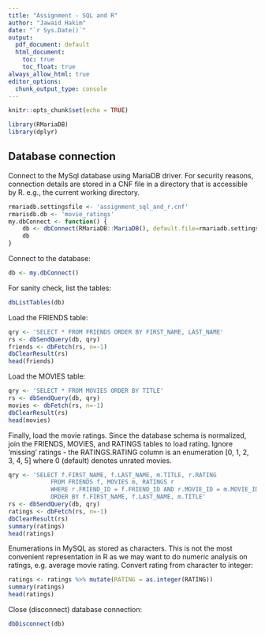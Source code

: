```yaml
---
title: "Assignment - SQL and R"
author: "Jawaid Hakim"
date: "`r Sys.Date()`"
output:
  pdf_document: default
  html_document:
    toc: true
    toc_float: true
always_allow_html: true
editor_options: 
  chunk_output_type: console
---
```


```r
knitr::opts_chunk$set(echo = TRUE)
```

```r
library(RMariaDB)
library(dplyr)
```

## Database connection
Connect to the MySql database using MariaDB driver. For security reasons, connection details are stored in a CNF file in a directory that is accessible by R. e.g., the current working directory.

```r
rmariadb.settingsfile <- 'assignment_sql_and_r.cnf'
rmarisdb.db <- 'movie_ratings'
my.dbConnect <- function() {
    db <- dbConnect(RMariaDB::MariaDB(), default.file=rmariadb.settingsfile,group=rmarisdb.db)
    db
}
```

Connect to the database:

```r
db <- my.dbConnect()
```

For sanity check, list the tables:

```r
dbListTables(db)
```

Load the FRIENDS table:
```r
qry <- 'SELECT * FROM FRIENDS ORDER BY FIRST_NAME, LAST_NAME'
rs <- dbSendQuery(db, qry)
friends <- dbFetch(rs, n=-1)
dbClearResult(rs)
head(friends)
```

Load the MOVIES table:

```r
qry <- 'SELECT * FROM MOVIES ORDER BY TITLE'
rs <- dbSendQuery(db, qry)
movies <- dbFetch(rs, n=-1)
dbClearResult(rs)
head(movies)
```
Finally, load the movie ratings. Since the database schema is normalized, join the FRIENDS, MOVIES, and RATINGS tables to load rating. Ignore 'missing' ratings - the RATINGS.RATING column is an enumeration [0, 1, 2, 3, 4, 5] where 0 (default) denotes unrated movies.


```r
qry <- 'SELECT f.FIRST_NAME, f.LAST_NAME, m.TITLE, r.RATING 
            FROM FRIENDS f, MOVIES m, RATINGS r 
            WHERE r.FRIEND_ID = f.FRIEND_ID AND r.MOVIE_ID = m.MOVIE_ID AND r.RATING <> 0
            ORDER BY f.FIRST_NAME, f.LAST_NAME, m.TITLE'
rs <- dbSendQuery(db, qry)
ratings <- dbFetch(rs, n=-1)
dbClearResult(rs)
summary(ratings)
head(ratings)
```

Enumerations in MySQL as stored as characters. This is not the most convenient representation in R as we may want to do numeric analysis on ratings, e.g. average movie rating. Convert rating from character to integer:

```r
ratings <- ratings %>% mutate(RATING = as.integer(RATING))
summary(ratings)
head(ratings)
```


Close (disconnect) database connection:

```r
dbDisconnect(db)
```



